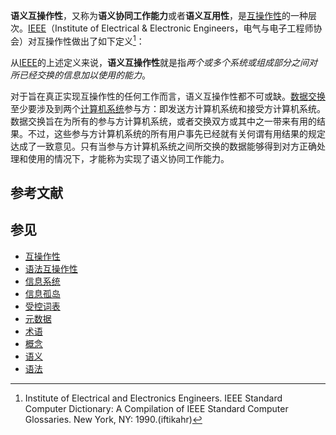 '''语义互操作性'''，又称为'''语义协同工作能力'''或者'''语义互用性'''，是[[互操作性|互操作性]]的一种层次。[[IEEE|IEEE]]（Institute of Electrical & Electronic Engineers，电气与电子工程师协会）对互操作性做出了如下定义<ref>Institute of Electrical and Electronics Engineers. IEEE Standard Computer Dictionary: A Compilation of IEEE Standard Computer Glossaries. New York, NY: 1990.(iftikahr)</ref>：
<div style="text-align: center;">
{{quote
|''两个或多个系统或组成部分之间交换信息以及对所已经交换的信息加以使用的能力''
}}
</div>
从[[IEEE|IEEE]]的上述定义来说，'''语义互操作性'''就是指''两个或多个系统或组成部分之间对所已经交换的信息加以使用的能力''。

对于旨在真正实现互操作性的任何工作而言，语义互操作性都不可或缺。[[数据交换|数据交换]]至少要涉及到两个[[计算机系统|计算机系统]]参与方：即发送方计算机系统和接受方计算机系统。数据交换旨在为所有的参与方计算机系统，或者交换双方或其中之一带来有用的结果。不过，这些参与方计算机系统的所有用户事先已经就有关何谓有用结果的规定达成了一致意见。只有当参与方计算机系统之间所交换的数据能够得到对方正确处理和使用的情况下，才能称为实现了语义协同工作能力。

==参考文献==
{{reflist}}

== 参见 ==
*[[互操作性|互操作性]]
*[[语法互操作性|语法互操作性]]
*[[信息系统|信息系统]]
*[[信息孤岛|信息孤岛]]
*[[受控词表|受控词表]]
*[[元数据|元数据]]
*[[术语|术语]]
*[[概念|概念]]
*[[语义|语义]]
*[[语法|语法]]

{{compu-stub}}